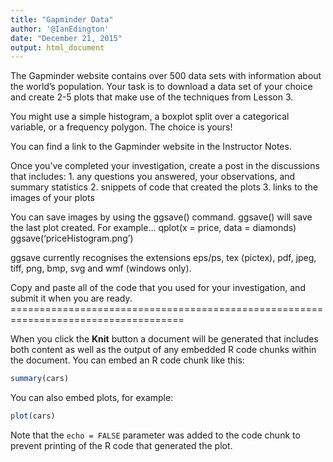 ```yaml
---
title: "Gapminder Data"
author: '@IanEdington'
date: "December 21, 2015"
output: html_document
---
```


The Gapminder website contains over 500 data sets with information about
the world's population. Your task is to download a data set of your choice
and create 2-5 plots that make use of the techniques from Lesson 3.

You might use a simple histogram, a boxplot split over a categorical variable,
or a frequency polygon. The choice is yours!

You can find a link to the Gapminder website in the Instructor Notes.

Once you've completed your investigation, create a post in the discussions that includes:
      1. any questions you answered, your observations, and summary statistics
      2. snippets of code that created the plots
      3. links to the images of your plots

You can save images by using the ggsave() command.
ggsave() will save the last plot created.
For example...
                 qplot(x = price, data = diamonds)
                 ggsave('priceHistogram.png')

ggsave currently recognises the extensions eps/ps, tex (pictex),
pdf, jpeg, tiff, png, bmp, svg and wmf (windows only).

Copy and paste all of the code that you used for
your investigation, and submit it when you are ready.
====================================================================================

When you click the **Knit** button a document will be generated that includes both content as well as the output of any embedded R code chunks within the document. You can embed an R code chunk like this:

```r
summary(cars)

```

You can also embed plots, for example:

```r
plot(cars)
```

Note that the `echo = FALSE` parameter was added to the code chunk to prevent printing of the R code that generated the plot.
